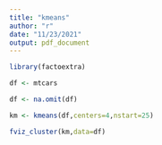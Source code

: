 ---
title: "kmeans"
author: "r"
date: "11/23/2021"
output: pdf_document
---

```{r}
library(factoextra)
```

```{r}
df <- mtcars
```

```{r}
df <- na.omit(df)
```

```{r}
km <- kmeans(df,centers=4,nstart=25)
```

```{r}
fviz_cluster(km,data=df)
```



